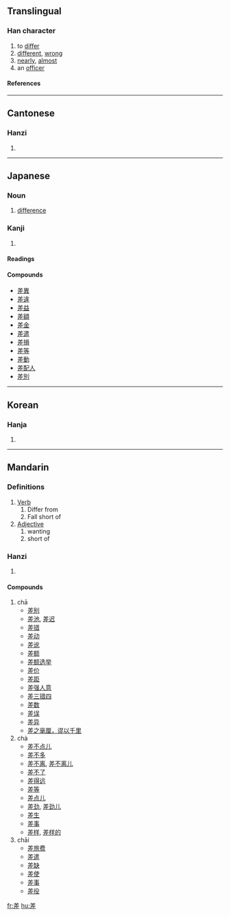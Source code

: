 {{rfc|Definitions unknown/invalid header}}
==Translingual==

===Han character===
{{Han char|rn=48|rad=工|as=07|sn=10|four=8021<sub>1</sub>|canj=廿手一 (TQM)}}

# to [[differ]]
# [[different]], [[wrong]]
# [[nearly]], [[almost]]
# an [[officer]]

====References====
{{Han ref|kx=0326.020|dkj=08732|dj=0629.120|hdz=10413.040|uh=5DEE|ud=24046|bh=AE74|bd=44660}}

----

==Cantonese==

===Hanzi===
{{yue-hanzi|jyut=|y=cha1, chaai1}}

# {{defn|Cantonese}}

----

==Japanese==

===Noun===
{{ja-noun|k|count=|hira=さ|kata=|rom=sa|kanji=|kyu=|shin=|hidx=}}

# [[difference]]

===Kanji===
{{ja-kanji|grade=4|rs=工07}}

# {{defn|Japanese}}

====Readings====
{{ja-readings|on=[[し]] ([[shi]]), [[さ]] ([[sa]])|kun=[[さす]] ([[差す]], [[sasu]]), [[たがう]] ([[tagau]]), [[たがい]] ([[tagai]])}}

====Compounds====
* [[差異]]
* [[差違]]
* [[差益]]
* [[差額]]
* [[差金]]
* [[差遣]]
* [[差損]]
* [[差等]]
* [[差動]]
* [[差配人]]
* [[差別]]

----

==Korean==

===Hanja===
{{ko-hanja|hangeul=[[차]], [[치]]|rv=cha, chi|mr=ch'a, ch'i}}

# {{defn|Korean}}

----

==Mandarin==

===Definitions===
# [[Verb]]
## Differ from
## Fall short of
# [[Adjective]]
## wanting
## short of

===Hanzi===
{{cmn-hanzi|pin=[[chā]] (cha1), [[chà]] (cha4), [[chāi]] (chai1), [[cī]] (ci1), [[zhào]] (zhao4)|wg=ch'ai<sup>1</sup>, chao<sup>4</sup>}}

# {{defn|Mandarin}}

====Compounds====
# chā
#*[[差别]]
#*[[差池]], [[差迟]]
#*[[差错]]
#*[[差动]]
#*[[差讹]]
#*[[差额]]
#*[[差额选举]]
#*[[差价]]
#*[[差距]]
#*[[差强人意]]
#*[[差三错四]]
#*[[差数]]
#*[[差误]]
#*[[差异]]
#*[[差之毫厘，谬以千里]]
# chà
#*[[差不点儿]]
#*[[差不多]]
#*[[差不离]], [[差不离儿]]
#*[[差不了]]
#*[[差得远]]
#*[[差等]]
#*[[差点儿]]
#*[[差劲]], [[差劲儿]]
#*[[差生]]
#*[[差事]]
#*[[差样]], [[差样的]]
# chāi
#*[[差旅费]]
#*[[差遣]]
#*[[差缺]]
#*[[差使]]
#*[[差事]]
#*[[差役]]

[[fr:差]]
[[hu:差]]